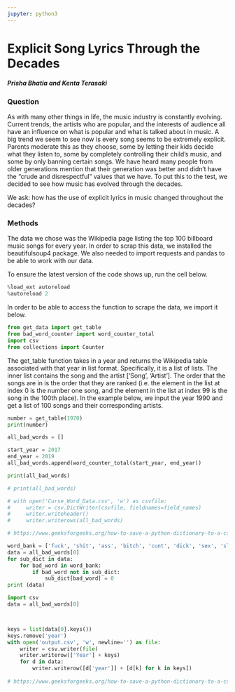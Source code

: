 ```yaml
---
jupyter: python3
---
```


# Explicit Song Lyrics Through the Decades
##### Prisha Bhatia and Kenta Terasaki


### Question
As with many other things in life, the music industry is constantly evolving. Current trends, the artists who are popular, and the interests of audience all have an influence on what is popular and what is talked about in music. A big trend we seem to see now is every song seems to be extremely explicit. Parents moderate this as they choose, some by letting their kids decide what they listen to, some by completely controlling their child's music, and some by only banning certain songs. We have heard many people from older generations mention that their generation was better and didn't have the "crude and disrespectful" values that we have. To put this to the test, we decided to see how music has evolved through the decades. 

We ask: how has the use of explicit lyrics in music changed throughout the decades?


### Methods
The data we chose was the Wikipedia page listing the top 100 billboard music songs for every year. In order to scrap this data, we installed the beautifulsoup4 package. We also needed to import requests and pandas to be able to work with our data.

To ensure the latest version of the code shows up, run the cell below.

```python
%load_ext autoreload
%autoreload 2
```

In order to be able to access the function to scrape the data, we import it below.

```python
from get_data import get_table
from bad_word_counter import word_counter_total
import csv
from collections import Counter
```

The get_table function takes in a year and returns the Wikipedia table associated with that year in list format. Specifically, it is a list of lists. The inner list contains the song and the artist ['Song', 'Artist']. The order that the songs are in is the order that they are ranked (i.e. the element in the list at index 0 is the number one song, and the element in the list at index 99 is the song in the 100th place). In the example below, we input the year 1990 and get a list of 100 songs and their corresponding artists.

```python
number = get_table(1970)
print(number)
```

```python
all_bad_words = []

start_year = 2017
end_year = 2019
all_bad_words.append(word_counter_total(start_year, end_year))

```

```python
print(all_bad_words)
```

```python
# print(all_bad_words)

# with open('Curse_Word_Data.csv', 'w') as csvfile:
#     writer = csv.DictWriter(csvfile, fieldnames=field_names)
#     writer.writeheader()
#     writer.writerows(all_bad_words)

# https://www.geeksforgeeks.org/how-to-save-a-python-dictionary-to-a-csv-file/ -- article that shows how to put the data into csv -- basically what i used for the code above
```

```python
word_bank = ['fuck', 'shit', 'ass', 'bitch', 'cunt', 'dick', 'sex', 'slut', 'pussy', 'crap', 'hell', 'cock', 'penis', 'bussy', 'motherfucker', 'hoe', 'whore','munch']
data = all_bad_words[0]
for sub_dict in data:
    for bad_word in word_bank:
        if bad_word not in sub_dict:
            sub_dict[bad_word] = 0
print (data)
```

```python
import csv
data = all_bad_words[0]



keys = list(data[0].keys())
keys.remove('year')
with open('output.csv', 'w', newline='') as file:
    writer = csv.writer(file)
    writer.writerow(['Year'] + keys)
    for d in data:
        writer.writerow([d['year']] + [d[k] for k in keys])
        
# https://www.geeksforgeeks.org/how-to-save-a-python-dictionary-to-a-csv-file/ -- article that shows how to put the data into csv -- basically what i used for the code above


```

